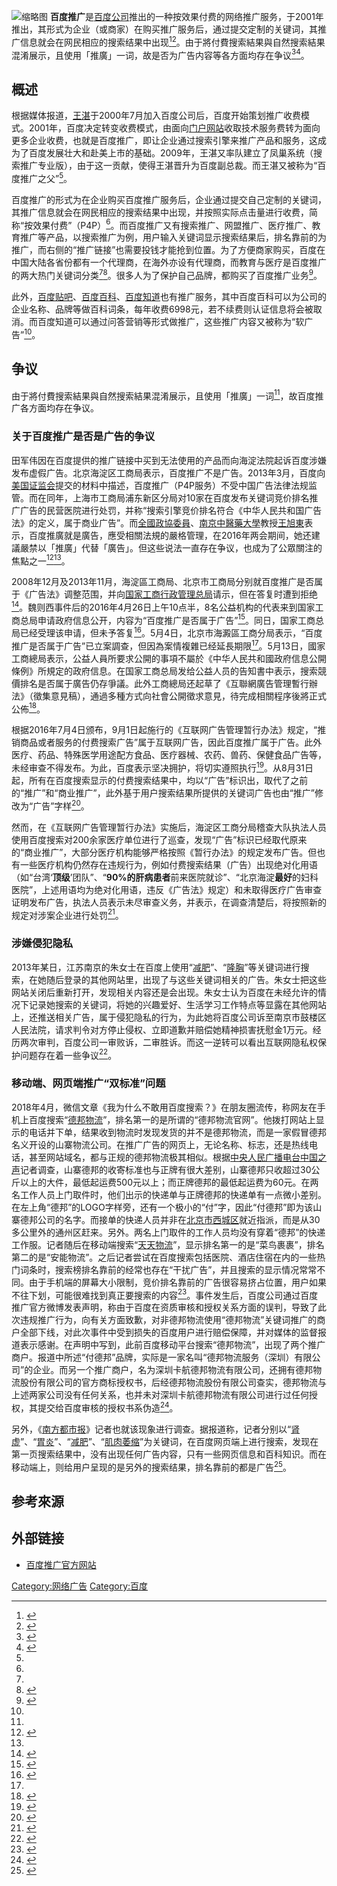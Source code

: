 {{noteta|G1=IT}}
[[File:Baidu_Tuiguang.png|缩略图]]
'''百度推广'''是[[百度公司|百度公司]]推出的一种按效果付费的网络推广服务，于2001年推出，其形式为企业（或商家）在购买推广服务后，通过提交定制的关键词，其推广信息就会在网民相应的搜索结果中出现<ref name="sohu">{{cite news |title=揭秘“百度推广”：买关键词就能“冒充”知名医院 |url=http://news.sohu.com/20160505/n447758419.shtml |publisher=安徽网 |date=2016-05-05 |accessdate=2016-05-05 |archive-date=2017-01-15 |archive-url=https://web.archive.org/web/20170115004522/http://news.sohu.com/20160505/n447758419.shtml |dead-url=no }}</ref><ref name="sina">{{cite news |title=百度开除“百度推广之父”王湛 但开除原因可能与推广无关 |url=http://tech.sina.com.cn/i/2016-05-03/doc-ifxrtzte9887524.shtml |publisher=新浪科技 |date=2016-05-03 |accessdate=2016-05-05 |archive-date=2016-05-05 |archive-url=https://web.archive.org/web/20160505155413/http://tech.sina.com.cn/i/2016-05-03/doc-ifxrtzte9887524.shtml |dead-url=no }}</ref>。由于將付費搜索結果與自然搜索結果混淆展示，且使用「推廣」一词，故是否为广告内容等各方面均存在争议<ref name="bjd">{{cite news |title=百度推广是不是广告？工商总局拖了8年避而不答 |url=http://www.bjd.com.cn/zc/shq/201605/05/t20160505_11020393.html |publisher=北京晚报 |date=2016-05-05 |accessdate=2016-05-05 }}{{dead link|date=2018年4月 |bot=InternetArchiveBot |fix-attempted=yes }}</ref><ref name="wwp">{{cite news|title=北京海澱:已立案調查「百度推廣涉廣告」|url=http://news.wenweipo.com/2016/05/05/IN1605050007.htm|publisher=香港文汇网|date=2016-05-05|accessdate=2016-05-05|archive-date=2016-05-07|archive-url=https://web.archive.org/web/20160507043859/http://news.wenweipo.com/2016/05/05/IN1605050007.htm|dead-url=no}}</ref>。

== 概述 ==
根据媒体报道，[[王湛_(百度人物)|王湛]]于2000年7月加入百度公司后，百度开始策划推广收费模式。2001年，百度决定转变收费模式，由面向[[门户网站|门户网站]]收取技术服务费转为面向更多企业收费，也就是百度推广，即让企业通过搜索引擎来推广产品和服务，这成为了百度发展壮大和赴美上市的基础。2009年，王湛又率队建立了凤巢系统（搜索推广专业版），由于这一贡献，使得王湛晋升为百度副总裁。而王湛又被称为“百度推广之父”<ref name="sina"/>。

百度推广的形式为在企业购买百度推广服务后，企业通过提交自己定制的关键词，其推广信息就会在网民相应的搜索结果中出现，并按照实际点击量进行收费，简称“按效果付费”（P4P）<ref name="bjd"/>。而百度推广又有搜索推广、网盟推广、医疗推广、教育推广等产品，以搜索推广为例，用户输入关键词显示搜索结果后，排名靠前的为推广，而右侧的“推广链接”也需要投钱才能抢到位置。为了方便商家购买，百度在中国大陆各省份都有一个代理商，在海外亦设有代理商，而教育与医疗是百度推广的两大热门关键词分类<ref name="sohu"/><ref>{{cite news|title=代理商查询|url=http://e.baidu.com/localservice|publisher=百度推广|date=|accessdate=2016-05-05|archive-url=https://web.archive.org/web/20160306182708/http://e.baidu.com/localservice/|archive-date=2016-03-06|dead-url=yes}}</ref>。很多人为了保护自己品牌，都购买了百度推广业务<ref name="xjb">{{cite news |title=百度百科和百度知道也有推广：按年收费，一年6998元 |url=http://news.iresearch.cn/content/2016/05/260750.shtml |publisher=新京报 |date=2016-05-05 |accessdate=2016-05-06 |archive-date=2016-05-10 |archive-url=https://web.archive.org/web/20160510125015/http://news.iresearch.cn/content/2016/05/260750.shtml |dead-url=no }}</ref>。

此外，[[百度贴吧|百度贴吧]]、[[百度百科|百度百科]]、[[百度知道|百度知道]]也有推广服务，其中百度百科可以为公司的企业名称、品牌等做百科词条，每年收费6998元，若不续费则认证信息将会被取消。而百度知道可以通过问答营销等形式做推广，这些推广内容又被称为“软广告”<ref name="xjb"/>。

== 争议 ==
{{about|百度推广自身的争议|百度推广引发的事件|对百度的争议#关于百度推广的争议|section=yes}}
由于將付費搜索結果與自然搜索結果混淆展示，且使用「推廣」一词<ref name="wwp"/>，故百度推广各方面均存在争议。

=== 关于百度推广是否是广告的争议 ===
{{about|田军伟、魏则西事件引发的“百度推广是否是广告”的争议|田军伟起诉百度|百度竞价排名事件#2012年田军伟起诉百度|魏则西事件自身|魏则西事件|魏则西事件中百度竞价排名扮演的角色|百度竞价排名事件#2016年魏则西事件与国家网信办调查|section=yes}}
田军伟因在百度提供的推广链接中买到无法使用的产品而向海淀法院起诉百度涉嫌发布虚假广告。北京海淀区工商局表示，百度推广不是广告。2013年3月，百度向[[美国证监会|美国证监会]]提交的材料中描述，百度推广（P4P服务）不受中国广告法律法规监管。而在同年，上海市工商局浦东新区分局对10家在百度发布关键词竞价排名推广广告的民营医院进行处罚，并称“搜索引擎竞价排名符合《中华人民共和国广告法》的定义，属于商业广告”。而[[全國政協委員|全國政協委員]]、[[南京中醫藥大學|南京中醫藥大學]]教授[[王旭东_(1954年)|王旭東]]表示，百度推廣就是廣告，應受相關法規的嚴格管理，在2016年两会期间，她还建議嚴禁以「推廣」代替「廣告」。但这些说法一直存在争议，也成为了公眾關注的焦點之一<ref name="bjd">{{cite news |title=百度推广是不是广告？工商总局拖了8年避而不答 |url=http://www.bjd.com.cn/zc/shq/201605/05/t20160505_11020393.html |publisher=北京晚报 |date=2016-05-05 |accessdate=2016-05-05 }}{{dead link|date=2018年4月 |bot=InternetArchiveBot |fix-attempted=yes }}</ref><ref name="wwp"/>。

2008年12月及2013年11月，海淀區工商局、北京市工商局分别就百度推广是否属于《广告法》调整范围，并向[[国家工商行政管理总局|国家工商行政管理总局]]请示，但在答复时遭到拒绝<ref>{{cite news|url=http://www.infzm.com/content/116883|title=“百度推广”是广告吗?一场耗时七年半的定性拉锯战至今未果|publisher=南方周末|date=2016-05-05|accessdate=2016-05-05|archive-url=https://web.archive.org/web/20160521021922/http://www.infzm.com/content/116883|archive-date=2016-05-21|dead-url=no}}</ref>。魏则西事件后的2016年4月26日上午10点半，8名公益机构的代表来到国家工商总局申请政府信息公开，内容为“百度推广是否属于广告”<ref>{{cite web|url=http://news.sina.com.cn/zl/ruijian/2016-05-03/09125840.shtml|title=　百度推广是不是广告？期待工商总局回复|publisher=　新浪|accessdate=2016年|work=|language=zh-cn|archive-url=https://web.archive.org/web/20180908015643/http://news.sina.com.cn/zl/ruijian/2016-05-03/09125840.shtml|archive-date=2018-09-08|dead-url=no}}</ref>。同日，国家工商总局已经受理该申请，但未予答复<ref>{{cite news|url=http://news.qq.com/a/20160504/003979.htm|title=工商总局受理“百度推广涉广告”申请|publisher=新京报|date=2016-05-04|accessdate=2016-05-05|archive-url=https://web.archive.org/web/20160504152837/http://news.qq.com/a/20160504/003979.htm|archive-date=2016-05-04|dead-url=no}}</ref>。5月4日，北京市海澱區工商分局表示，“百度推广是否属于广告”已立案調查，但因為案情複雜已经延長期限<ref name="wwp"/>。5月13日，國家工商總局表示，公益人員所要求公開的事項不屬於《中华人民共和國政府信息公開條例》所規定的政府信息。在国家工商总局发给公益人员的告知書中表示，搜索競價排名是否属于廣告仍存爭議。此外工商總局还起草了《互聯網廣告管理暫行辦法》（徵集意見稿），通過多種方式向社會公開徵求意見，待完成相關程序後將正式公佈<ref>{{cite news|url=http://news.wenweipo.com/2016/05/13/IN1605130043.htm|title=工商總局回復百度推廣問題|publisher=香港文匯網|date=2016-05-13|accessdate=2016-05-21|archive-url=https://web.archive.org/web/20160522193327/http://news.wenweipo.com/2016/05/13/IN1605130043.htm|archive-date=2016-05-22|dead-url=no}}</ref>。

根据2016年7月4日颁布，9月1日起施行的《互联网广告管理暂行办法》规定，“推销商品或者服务的付费搜索广告”属于互联网广告，因此百度推广属于广告。此外医疗、药品、特殊医学用途配方食品、医疗器械、农药、兽药、保健食品广告等，未经审查不得发布。为此，百度表示坚决拥护，将切实遵照执行<ref>{{cite news|url=http://news.mydrivers.com/1/490/490378.htm|title=新规明确“百度推广是广告” 百度称坚决拥护|publisher=网易科技|date=2016-07-08|accessdate=2016-07-08|archive-url=https://web.archive.org/web/20160712170208/http://news.mydrivers.com/1/490/490378.htm|archive-date=2016-07-12|dead-url=no}}</ref>。从8月31日起，所有在百度搜索显示的付费搜索结果中，均以“广告”标识出，取代了之前的“推广”和“商业推广”，此外基于用户搜索结果所提供的关键词广告也由“推广”修改为“广告”字样<ref>{{cite news|url=http://tech.sina.com.cn/i/2016-08-31/doc-ifxvixer7541798.shtml|title=《互联网广告管理暂行办法》明日施行 百度搜狗等标明广告|publisher=新浪科技|date=2016-08-31|accessdate=2016-08-31|archive-url=https://web.archive.org/web/20160901144908/http://tech.sina.com.cn/i/2016-08-31/doc-ifxvixer7541798.shtml|archive-date=2016-09-01|dead-url=no}}</ref>。

然而，在《互联网广告管理暂行办法》实施后，海淀区工商分局稽查大队执法人员使用百度搜索对200余家医疗单位进行了巡查，发现“广告”标识已经取代原来的“商业推广”，大部分医疗机构能够严格按照《暂行办法》的规定发布广告。但也有一些医疗机构仍然存在违规行为，例如付费搜索结果（广告）出现绝对化用语（如“台湾‘'''顶级'''’团队”、“'''90%的肝病患者'''前来医院就诊”、“北京海淀'''最好'''的妇科医院”，上述用语均为绝对化用语，违反《广告法》规定）和未取得医疗广告审查证明发布广告，执法人员表示未尽审查义务，并表示，在调查清楚后，将按照新的规定对涉案企业进行处罚<ref>{{cite news|url=http://media.people.com.cn/n1/2016/0905/c40606-28690258.html|title=网络广告新规实施后首张罚单 百度搜狗被立案调查|publisher=北京日报|date=2016-09-05|accessdate=2016-09-05|archive-url=https://web.archive.org/web/20160906172100/http://media.people.com.cn/n1/2016/0905/c40606-28690258.html|archive-date=2016-09-06|dead-url=no}}</ref>。

===涉嫌侵犯隐私===
2013年某日，江苏南京的朱女士在百度上使用“[[减肥|减肥]]”、“[[隆胸|隆胸]]”等关键词进行搜索，在她随后登录的其他网站里，出现了与这些关键词相关的广告。朱女士把这些网站关闭后重新打开，发现相关内容还是会出现。朱女士认为百度在未经允许的情况下记录她搜索的关键词，将她的兴趣爱好、生活学习工作特点等显露在其他网站上，还推送相关广告，属于侵犯隐私的行为，为此她将百度公司诉至南京市鼓楼区人民法院，请求判令对方停止侵权、立即道歉并赔偿她精神损害抚慰金1万元。经历两次审判，百度公司一审败诉，二审胜诉。而这一逆转可以看出互联网隐私权保护问题存在着一些争议<ref>{{cite news|url=http://js.people.com.cn/n2/2018/0409/c360303-31435395.html|title=南京市民状告百度推送隆胸广告侵犯隐私 终审败诉|publisher=现代快报|date=2018-04-09|accessdate=2018-04-12|archive-date=2018-04-12|archive-url=https://web.archive.org/web/20180412145338/http://js.people.com.cn/n2/2018/0409/c360303-31435395.html|dead-url=no}}</ref>。

===移动端、网页端推广“双标准”问题===
2018年4月，微信文章《我为什么不敢用百度搜索？》在朋友圈流传，称网友在手机上百度搜索“[[德邦物流|德邦物流]]”，排名第一的是所谓的“德邦物流官网”。他拨打网站上显示的电话并下单，结果收到物流时发现发货的并不是德邦物流，而是一家假冒德邦名义开设的山寨物流公司。在推广广告的网页上，无论名称、标志，还是热线电话，甚至网站域名，都与正规的德邦物流极其相似。根据[[中央人民广播电台中国之声|中央人民广播电台中国之声]]记者调查，山寨德邦的收寄标准也与正牌有很大差别，山寨德邦只收超过30公斤以上的大件，最低起运费500元以上；而正牌德邦的最低起运费为60元。在两名工作人员上门取件时，他们出示的快递单与正牌德邦的快递单有一点微小差别。在左上角“德邦”的LOGO字样旁，还有一个极小的“付”字，因此“付德邦”即为该山寨德邦公司的名字。而接单的快递人员并非在[[北京市|北京市]][[西城区|西城区]]就近指派，而是从30多公里外的通州区赶来。另外。两名上门取件的工作人员均没有穿着“德邦”的快递工作服。记者随后在移动端搜索“[[天天物流|天天物流]]”，显示排名第一的是“菜鸟裹裹”，排名第二的是“安能物流”。之后记者尝试在百度搜索包括医院、酒店住宿在内的一些热门词条时，搜索榜排名靠前的经常也存在“干扰广告”，并且搜索的显示情况常常不同。由于手机端的屏幕大小限制，竞价排名靠前的广告很容易挤占位置，用户如果不往下划，可能很难找到真正要搜索的内容<ref>{{cite news|url=http://www.xinhuanet.com/fortune/2018-04/22/c_1122722277.htm|title=百度移动端搜索德邦物流遇“李鬼”：起步价500元|publisher=央广网|date=2018-04-22|accessdate=2018-04-23|archive-date=2018-04-23|archive-url=https://web.archive.org/web/20180423170558/http://www.xinhuanet.com/fortune/2018-04/22/c_1122722277.htm|dead-url=no}}</ref>。事件发生后，百度公司通过百度推广官方微博发表声明，称由于百度在资质审核和授权关系方面的误判，导致了此次违规推广行为，向有关方面致歉，对非德邦物流使用“德邦物流”关键词推广的商户全部下线，对此次事件中受到损失的百度用户进行赔偿保障，并对媒体的监督报道表示感谢。在声明中写到，此前百度移动平台搜索“德邦物流”，出现了两个推广商户。报道中所述“付德邦”品牌，实际是一家名叫“德邦物流服务（深圳）有限公司”的企业。而另一个推广商户，名为深圳卡航德邦物流有限公司，还拥有德邦物流股份有限公司的官方商标授权书，后经德邦物流股份有限公司查实，德邦物流与上述两家公司没有任何关系，也并未对深圳卡航德邦物流有限公司进行过任何授权，其提交给百度审核的授权书系伪造<ref>{{cite news|url=http://www.nbd.com.cn/articles/2018-04-23/1210720.html|title=百度回应搜出"假德邦"被坑：违规推广系资质审核误判|publisher=央广网|date=2018-04-23|accessdate=2018-04-23|archive-date=2018-04-23|archive-url=https://web.archive.org/web/20180423170516/http://www.nbd.com.cn/articles/2018-04-23/1210720.html|dead-url=no}}</ref>。

另外，《[[南方都市报|南方都市报]]》记者也就该现象进行调查。据报道称，记者分别以“[[肾虚|肾虚]]”、“[[胃炎|胃炎]]”、“[[减肥|减肥]]”、“[[肌肉萎缩|肌肉萎缩]]”为关键词，在百度网页端上进行搜索，发现在第一页搜索结果中，没有出现任何广告内容，只有一些网页信息和百科知识。而在移动端上，则给用户呈现的是另外的搜索结果，排名靠前的都是广告<ref>{{cite news|url=http://finance.sina.com.cn/china/gncj/2018-04-23/doc-ifznefki0763191.shtml|title=魏则西事件后医疗广告转战百度移动端 与网站双标准|publisher=南方都市报|date=2018-04-23|accessdate=2018-04-23|archive-date=2018-04-23|archive-url=https://web.archive.org/web/20180423043520/http://finance.sina.com.cn/china/gncj/2018-04-23/doc-ifznefki0763191.shtml|dead-url=no}}</ref>。

== 参考來源 ==
{{Reflist|2}}
==外部链接==
*[http://e.baidu.com/ 百度推广官方网站] {{Wayback|url=http://e.baidu.com/ |date=20160611003808 }}
{{Baiduproducts}}
[[Category:网络广告|Category:网络广告]]
[[Category:百度|Category:百度]]